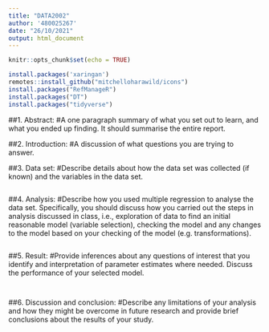 ```yaml
---
title: "DATA2002"
author: '480025267'
date: "26/10/2021"
output: html_document
---
```


```r
knitr::opts_chunk$set(echo = TRUE)
```

```r
install.packages('xaringan')
remotes::install_github("mitchelloharawild/icons")
install.packages("RefManageR")
install.packages("DT")
install.packages("tidyverse")
```

##1. Abstract: 
#A one paragraph summary of what you set out to learn, and what you ended up finding. It should summarise the entire report.


##2. Introduction:
#A discussion of what questions you are trying to answer.


##3. Data set:
#Describe details about how the data set was collected (if known) and the variables in the data set.
```r

```



##4. Analysis:
#Describe how you used multiple regression to analyse the data set. Specifically, you should discuss how you carried out the steps in analysis discussed in class, i.e., exploration of data to find an initial reasonable model (variable selection), checking the model and any changes to the model based on your checking of the model (e.g. transformations).
```r

```



##5. Result:
#Provide inferences about any questions of interest that you identify and interpretation of parameter estimates where needed. Discuss the performance of your selected model.
```r

```


```r

```



##6. Discussion and conclusion:
#Describe any limitations of your analysis and how they might be overcome in future research and provide brief conclusions about the results of your study.




